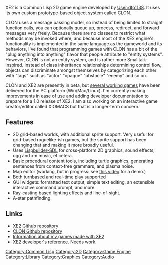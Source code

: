 XE2 is a Common Lisp 2D game engine developed by [[User:dto1138]]. It
uses its own custom prototype-based object system called CLON.

CLON uses a message passing model, so instead of being limited to
straight function calls, you can optionally queue up, process,
redirect, and forward messages very freely. Because there are no
classes to restrict what methods may be invoked where, and because
most of the XE2 engine's functionality is implemented in the same
language as the gameworld and its behaviors, I've found that
programming games with CLON has a bit of the "plug anything into
anything" flavor that people attribute to "entity systems". However,
CLON is not an entity system, and is rather more Smalltalk-inspired.
Instead of class inheritance relationships determining control flow,
objects can discriminate amongst themselves by categorizing each other
with "tags" such as "actor" "opaque" "obstacle" "enemy" and so on.

CLON and XE2 are presently in beta, but
[http://dto.github.com/notebook/games.html several working games] have
been delivered for the PC platform (Win/Mac/Linux). I'm currently
making improvements in ease of use and adding developer documentation
to prepare for a 1.0 release of XE2. I am also working on an
interactive game creator/editor called XIOMACS but that is a
longer-term concern.

== Features ==

* 2D grid-based worlds, with additional sprite support. Very useful for grid-based roguelike-ish games, but the sprite support has been changing that and making it more broadly useful.
* Uses [[Lispbuilder-SDL]] for cross-platform 2D graphics, sound effects, ogg and xm music, et cetera.
* Basic procedural content tools, including turtle graphics, generating sentences from context-free grammars, and plasma noise.
* Map editor (working, but in progress: see [http://www.youtube.com/watch?vE5KmZxQxiJ0 this video] for a demo.)
* Both turnbased and real-time play supported
* GUI widgets: formatted text output, simple text editing, an extensible interactive command prompt, and more.
* Ray-casting based lighting effects and line-of-sight.
* A-star pathfinding.

== Links ==

* [http://github.com/dto/xe2 XE2 Github repository]
* [http://github.com/dto/clon CLON Github repository]
* [http://dto.github.com/notebook/games.html Information about my games made with XE2]
* [http://dto.github.com/notebook/xe2-reference.html XE2 developer's reference.] Needs work.

[[Category:Common Lisp]]
[[Category:2D]]
[[Category:Game Engine]]
[[Category:Library]]
[[Category:Graphics]]
[[Category:Audio]]